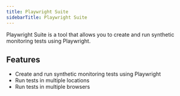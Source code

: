 ```yaml
---
title: Playwright Suite
sidebarTitle: Playwright Suite
---
```


Playwright Suite is a tool that allows you to create and run synthetic monitoring tests using Playwright.

## Features

- Create and run synthetic monitoring tests using Playwright
- Run tests in multiple locations
- Run tests in multiple browsers